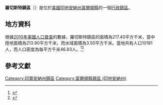 {{noteTA
|G1=USState
|G2=地名
|G3=Unit
}}
{{Infobox settlement
|official_name            = 羅切斯特鎮區
|native_name = Rochester Township
|settlement_type          = [[行政鎮區|行政鎮區]]
|image_skyline            = Round barn on 1147 Dogwood Drive near Rochester.jpg
|imagesize                = 250px
|image_map                = Map highlighting Rochester Township, Fulton County, Indiana.svg
|mapsize                  = 250px
|pushpin_map  =USA Indiana
|pushpin_label = 羅切斯特鎮區
|pushpin_label_position   = top
|pushpin_map_caption      = 羅切斯特鎮區在印地安納州的位置
|subdivision_type         = [[世界政區索引|國家]]
|subdivision_type1        = [[美国州份|州份]]
|subdivision_type2        = [[印地安納州行政区划|縣]]
|subdivision_name         = [[美国|美国]]
|subdivision_name1        = [[印地安納州|印地安納州]]
|subdivision_name2        = [[富爾頓縣_(印地安納州)|富爾頓縣]]
|elevation_ft             = 774
|elevation_m              = 236
|timezone                 = [[北美东部時區|北美东部時區]]
|area_total_km2           = 217.40
|area_land_km2            = 213.90
|area_water_km2           = 3.50
|area_total_sq_mi         = 
|area_land_sq_mi          = 
|area_water_sq_mi         = 
|population_as_of         = [[2010年美國人口普查|2010]]
|population_footnotes     = 
|population_total         = 10181
|population_density_km2   = auto
|population_density_sq_mi = auto
|utc_offset               = -5
|coordinates              = {{coord|41|03|10|N|86|14|25|W|type:city_region:US-AL_source:GNS-enwiki|display=inline,title}}
| coor_pinpoint           = 
| coordinates_footnotes   = 
|timezone_DST             = EDT
|utc_offset_DST           = -4
|postal_code_type         = [[美國郵區編號|郵區編號]]
|postal_code              = 
|area_code                = {{link-en|电话区号574|Area code 574|574}}
|blank_name = [[地名信息系统|GNIS ID]]
|blank_info = 453807
}}
'''羅切斯特鎮區'''（{{lang-en|Rochester Township}}）是位於[[美國|美國]][[印地安納州|印地安納州]][[富爾頓縣_(印地安納州)|富爾頓縣]]的一個[[行政鎮區|行政鎮區]]。

== 地方資料 ==
根據[[2010年美國人口普查|2010年美國人口普查]]的數據，羅切斯特鎮區的面積為217.40平方千米，當中陸地面積為213.90平方千米，而水域面積為3.50平方千米。當地共有人口10181人，而人口密度為每平方千米46.83人。<ref name="GR8">{{cite web|url=http://factfinder2.census.gov|publisher=[[美国人口调查局|美国人口调查局]]|accessdate=2011-05-14|title=American FactFinder|archive-date=2013-09-11|archive-url=https://web.archive.org/web/20130911234518/http://factfinder2.census.gov/|dead-url=no}}</ref><ref>{{cite web|url=https://www.citypopulation.de/en/usa/illinois/admin/|title=USA: Illinois (Counties and Townships) - City Population|accessdate=2020-07-15|archive-date=2020-04-22|archive-url=https://web.archive.org/web/20200422090607/https://www.citypopulation.de/en/usa/illinois/admin/|dead-url=no}}</ref>

== 參考文獻 ==
{{reflist}}

{{富爾頓縣 (印地安納州)}}

{{DEFAULTSORT:Rochester Township}}
[[Category:印第安納州鎮區|Category:印第安納州鎮區]]
[[Category:富爾頓縣鎮區_(印地安納州)|Category:富爾頓縣鎮區 (印地安納州)]]

{{Indiana-geo-stub}}